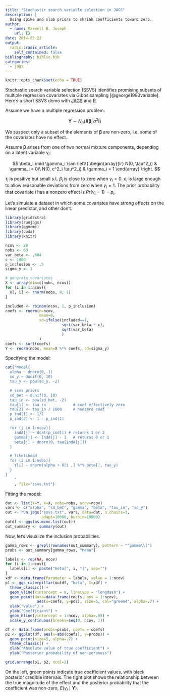 ```yaml
---
title: "Stochastic search variable selection in JAGS"
description: |
  Using spike and slab priors to shrink coefficients toward zero.
author:
  - name: Maxwell B. Joseph
    url: {}
date: 2014-03-22
output:
  radix::radix_article:
    self_contained: false
bibliography: biblio.bib
categories:
  - jags
---
```


```r
knitr::opts_chunk$set(echo = TRUE)
```


Stochastic search variable selection (SSVS) identifies promising subsets of 
multiple regression covariates via Gibbs sampling [@george1993variable]. Here's 
a short SSVS demo with [JAGS](http://mcmc-jags.sourceforge.net/) and 
[R](http://www.r-project.org/).

Assume we have a multiple regression problem:

$$\boldsymbol{Y} \sim N_n(\boldsymbol{X \beta}, \sigma^2 \boldsymbol{I})$$

We suspect only a subset of the elements of $\boldsymbol{\beta}$ are non-zero, 
i.e. some of the covariates have no effect.

Assume $\boldsymbol{\beta}$ arises from one of two normal mixture components, 
depending on a latent variable $\gamma_i$:

$$
\beta_i \mid \gamma_i  \sim \left\{
  \begin{array}{lr}
    N(0, \tau^2_i) &  \gamma_i = 0\\
    N(0, c^2_i \tau^2_i) &  \gamma_i = 1
  \end{array}
\right.
$$

$\tau_i$ is positive but small s.t. $\beta_i$ is close to zero when 
$\gamma_i = 0$. $c_i$ is large enough to allow reasonable deviations from zero
when $\gamma_i = 1$. The prior probability that covariate $i$ has a nonzero 
effect is $Pr(\gamma_i = 1) = p_i$. 

Let's simulate a dataset in which some covariates have strong effects on the 
linear predictor, and other don't.

```r
library(gridExtra)
library(runjags)
library(ggmcmc)
library(coda)
library(knitr)

ncov <- 20
nobs <- 60
var_beta <- .004
c <- 1000
p_inclusion <- .5
sigma_y <- 1

# generate covariates
X <- array(dim=c(nobs, ncov))
for (i in 1:ncov){
  X[, i] <- rnorm(nobs, 0, 1)
}

included <- rbinom(ncov, 1, p_inclusion)
coefs <- rnorm(n=ncov,
               mean=0,
               sd=ifelse(included==1,
                         sqrt(var_beta * c),
                         sqrt(var_beta)
                         )
               )
coefs <- sort(coefs)
Y <- rnorm(nobs, mean=X %*% coefs, sd=sigma_y)
```

Specifying the model:

```r
cat("model{
  alpha ~ dnorm(0, 1)
  sd_y ~ dunif(0, 10)
  tau_y <- pow(sd_y, -2)

  # ssvs priors
  sd_bet ~ dunif(0, 10)
  tau_in <- pow(sd_bet, -2)
  tau[1] <- tau_in            # coef effectively zero
  tau[2] <- tau_in / 1000     # nonzero coef
  p_ind[1] <- 1/2
  p_ind[2] <- 1 - p_ind[1]

  for (j in 1:ncov){
    indA[j] ~ dcat(p_ind[]) # returns 1 or 2
    gamma[j] <- indA[j] - 1   # returns 0 or 1
    beta[j] ~ dnorm(0, tau[indA[j]])
  }

  # likelihood
  for (i in 1:nobs){
    Y[i] ~ dnorm(alpha + X[i ,] %*% beta[], tau_y)
  }
}
    "
    , file="ssvs.txt")
```

Fitting the model:

```r
dat <- list(Y=Y, X=X, nobs=nobs, ncov=ncov)
vars <- c("alpha", "sd_bet", "gamma", "beta", "tau_in", "sd_y")
out <- run.jags("ssvs.txt", vars, data=dat, n.chains=3,
                adapt=10000, burnin=10000)
outdf <- ggs(as.mcmc.list(out))
out_summary <- summary(out)
```

Now, let's visualize the inclusion probabilities.

```r
gamma_rows <- grepl(rownames(out_summary), pattern = "^gamma\\[")
probs <- out_summary[gamma_rows, "Mean"]

labels <- rep(NA, ncov)
for (i in 1:ncov){
  labels[i] <- paste("beta[", i, "]", sep="")
}
xdf <- data.frame(Parameter = labels, value = 1:ncov)
p1 <- ggs_caterpillar(outdf, "beta", X=xdf) +
  theme_classic() +
  geom_vline(xintercept = 0, linetype = "longdash") +
  geom_point(data=data.frame(coefs, pos = 1:ncov),
              aes(x=coefs, y=pos), size=5, col="green4", alpha=.7) +
  xlab("Value") +
  ylab("Coefficient") +
  geom_hline(yintercept = 1:ncov, alpha=.05) +
  scale_y_continuous(breaks=seq(0, ncov, 1))

df <- data.frame(probs=probs, coefs = coefs)
p2 <- ggplot(df, aes(x=abs(coefs), y=probs)) +
  geom_point(size=5, alpha=.7) +
  theme_classic() +
  xlab("Absolute value of true coefficient") +
  ylab("Posterior probability of non-zeroness")

grid.arrange(p1, p2, ncol=2)
```


On the left, green points indicate true coefficient values, with black posterior 
credible intervals. The right plot shows the relationship between the true 
magnitude of the effect and the posterior probability that the coefficient was
non-zero, $E(\gamma_i \mid \boldsymbol{Y})$.

